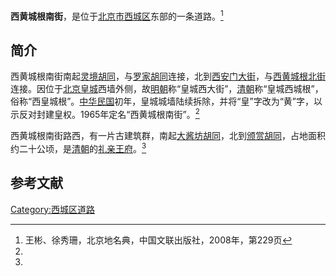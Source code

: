 {{Coord|39.91831|116.37120|type:landmark_region:CN-11_source:GoogleMaps|display=title}}
{{Infobox China Road
|路牌类型 = Beijing
|道路方向 = NS
|中文道路名称 = 西黄城根南街
|道路名称拼音 = XIHUANGCHENGGEN NANJIE
|图片 = 
|图片说明 = 
|道路属性 = 
|道路总长度 = 
|车速限制 = 
|行车线数量 = 
|所在地区 = [[北京市|北京市]][[西城区|西城区]]
|起点 = [[灵境胡同|灵境胡同]]
|终点 = [[西安门|西安门]]（[[西安门大街|西安门大街]]）
|路段主要建筑 = [[礼亲王府|礼亲王府]]
}}

'''西黄城根南街'''，是位于[[北京市|北京市]][[西城区|西城区]]东部的一条道路。<ref name=bjdmd>王彬、徐秀珊，北京地名典，中国文联出版社，2008年，第229页</ref>

==简介==
西黄城根南街南起[[灵境胡同|灵境胡同]]，与[[罗家胡同|罗家胡同]]连接，北到[[西安门大街|西安门大街]]，与[[西黄城根北街|西黄城根北街]]连接。因位于[[北京皇城|北京皇城]]西墙外侧，故[[明朝|明朝]]称“皇城西大街”，[[清朝|清朝]]称“皇城西城根”，俗称“西皇城根”。[[中华民国|中华民国]]初年，皇城城墙陆续拆除，并将“皇”字改为“黄”字，以示反对封建皇权。1965年定名“西黄城根南街”。<ref name=bjdmd/>

西黄城根南街路西，有一片古建筑群，南起[[大酱坊胡同|大酱坊胡同]]，北到[[颁赏胡同|颁赏胡同]]，占地面积约二十公顷，是[[清朝|清朝]]的[[礼亲王府|礼亲王府]]。<ref name=bjdmd/>

==参考文献==
{{reflist}}

[[Category:西城区道路|Category:西城区道路]]